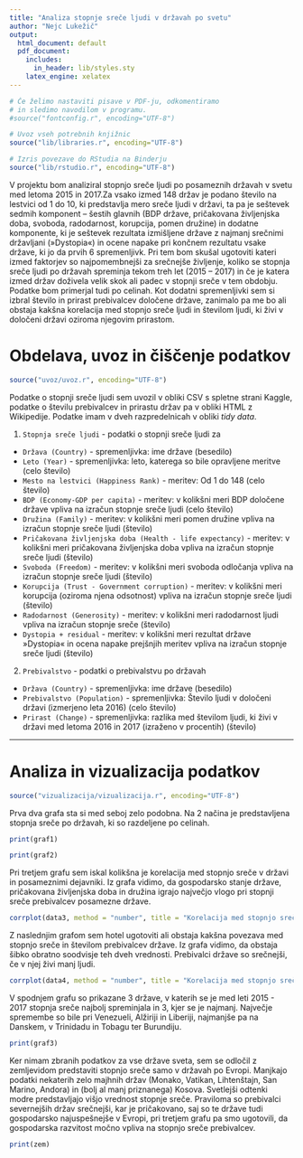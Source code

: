 ```yaml
---
title: "Analiza stopnje sreče ljudi v državah po svetu"
author: "Nejc Lukežič"
output:
  html_document: default
  pdf_document:
    includes:
      in_header: lib/styles.sty
    latex_engine: xelatex
---
```


```r
# Če želimo nastaviti pisave v PDF-ju, odkomentiramo
# in sledimo navodilom v programu.
#source("fontconfig.r", encoding="UTF-8")

# Uvoz vseh potrebnih knjižnic
source("lib/libraries.r", encoding="UTF-8")
```

```r
# Izris povezave do RStudia na Binderju
source("lib/rstudio.r", encoding="UTF-8")
```

V projektu bom analiziral stopnjo sreče ljudi po posameznih državah v svetu med letoma 2015 in 2017.Za vsako izmed 148 držav je podano število na lestvici od 1 do 10, ki predstavlja mero sreče ljudi v državi, ta pa je seštevek sedmih komponent – šestih glavnih (BDP države, pričakovana življenjska doba, svoboda, radodarnost, korupcija, pomen družine) in dodatne komponente, ki je seštevek rezultata izmišljene države z najmanj srečnimi državljani (»Dystopia«) in ocene napake pri končnem rezultatu vsake države, ki jo da prvih 6 spremenljivk. Pri tem bom skušal ugotoviti kateri izmed faktorjev so najpomembnejši za srečnejše življenje, koliko se stopnja sreče ljudi po državah spreminja tekom treh let (2015 – 2017) in če je katera izmed držav doživela velik skok ali padec v stopnji sreče v tem obdobju. Podatke bom primerjal tudi po celinah. Kot dodatni spremenljivki sem si izbral število in prirast prebivalcev določene države, zanimalo pa me bo ali obstaja kakšna korelacija med stopnjo sreče ljudi in številom ljudi, ki živi v določeni državi oziroma njegovim prirastom.


# Obdelava, uvoz in čiščenje podatkov

```r
source("uvoz/uvoz.r", encoding="UTF-8")
```

Podatke o stopnji sreče ljudi sem uvozil v obliki CSV s spletne strani Kaggle, podatke o številu prebivalcev in prirastu držav pa v obliki HTML z Wikipedije. Podatke imam v dveh razpredelnicah v obliki *tidy data*.

1. `Stopnja sreče ljudi` - podatki o stopnji sreče ljudi za
  - `Država (Country)` - spremenljivka: ime države (besedilo)
  - `Leto (Year)` - spremenljivka: leto, katerega so bile opravljene meritve (celo število)
  - `Mesto na lestvici (Happiness Rank)` - meritev: Od 1 do 148 (celo število)
  - `BDP (Economy-GDP per capita)` - meritev: v kolikšni meri BDP določene države vpliva na izračun stopnje sreče ljudi (celo število)
  - `Družina (Family)` - meritev: v kolikšni meri pomen družine vpliva na izračun stopnje sreče ljudi (število)
  - `Pričakovana življenjska doba (Health - life expectancy)` - meritev: v kolikšni meri pričakovana življenjska doba vpliva na izračun stopnje sreče ljudi (število)
  - `Svoboda (Freedom)` - meritev: v kolikšni meri svoboda odločanja vpliva na izračun stopnje sreče ljudi (število)
  - `Korupcija (Trust - Government corruption)` - meritev: v kolikšni meri korupcija (oziroma njena odsotnost) vpliva na izračun stopnje sreče ljudi (število)
  - `Radodarnost (Generosity)` - meritev: v kolikšni meri radodarnost ljudi vpliva na izračun stopnje sreče (število)
  - `Dystopia + residual` - meritev: v kolikšni meri rezultat države »Dystopia« in ocena napake prejšnjih meritev vpliva na izračun stopnje sreče ljudi (število)
  
  
2. `Prebivalstvo` - podatki o prebivalstvu po državah
  - `Država (Country)` - spremenljivka: ime države (besedilo)
  - `Prebivalstvo (Population)` - spremenljivka: Število ljudi v določeni državi (izmerjeno leta 2016) (celo število)
  - `Prirast (Change)` - spremenljivka: razlika med številom ljudi, ki živi v državi med letoma 2016 in 2017 (izraženo v procentih) (število)


***

# Analiza in vizualizacija podatkov

```r
source("vizualizacija/vizualizacija.r", encoding="UTF-8")
```

Prva dva grafa sta si med seboj zelo podobna. Na 2 načina je predstavljena stopnja sreče po državah, ki so razdeljene po celinah.

```r
print(graf1)
```

```r
print(graf2)
```

Pri tretjem grafu sem iskal kolikšna je korelacija med stopnjo sreče v državi in posameznimi dejavniki. Iz grafa vidimo, da gospodarsko stanje države, pričakovana življenjska doba in družina igrajo največjo vlogo pri stopnji sreče prebivalcev posamezne države.

```r
corrplot(data3, method = "number", title = "Korelacija med stopnjo srečo in dejavniki")
```

Z naslednjim grafom sem hotel ugotoviti ali obstaja kakšna povezava med stopnjo sreče in številom prebivalcev države. Iz grafa vidimo, da obstaja šibko obratno soodvisje teh dveh vrednosti. Prebivalci države so srečnejši, če v njej živi manj ljudi.
```r
corrplot(data4, method = "number", title = "Korelacija med stopnjo sreče in številom prebivalstva")
```

V spodnjem grafu so prikazane 3 države, v katerih se je med leti 2015 - 2017 stopnja sreče najbolj spreminjala in 3, kjer se je najmanj. Največje spremembe so bile pri Venezueli, Alžiriji in Liberiji, najmanjše pa na Danskem, v Trinidadu in Tobagu ter Burundiju.

```r
print(graf3)
```

Ker nimam zbranih podatkov za vse države sveta, sem se odločil z zemljevidom predstaviti stopnjo sreče samo v državah po Evropi. Manjkajo podatki nekaterih zelo majhnih držav (Monako, Vatikan, Lihtenštajn, San Marino, Andora) in (bolj al manj priznanega) Kosova.
Svetlejši odtenki modre predstavljajo višjo vrednost stopnje sreče. Praviloma so prebivalci severnejših držav srečnejši, kar je pričakovano, saj so te države tudi gospodarsko najuspešnejše v Evropi, pri tretjem grafu pa smo ugotovili, da gospodarska razvitost močno vpliva na stopnjo sreče prebivalcev.
```r
print(zem)
```

